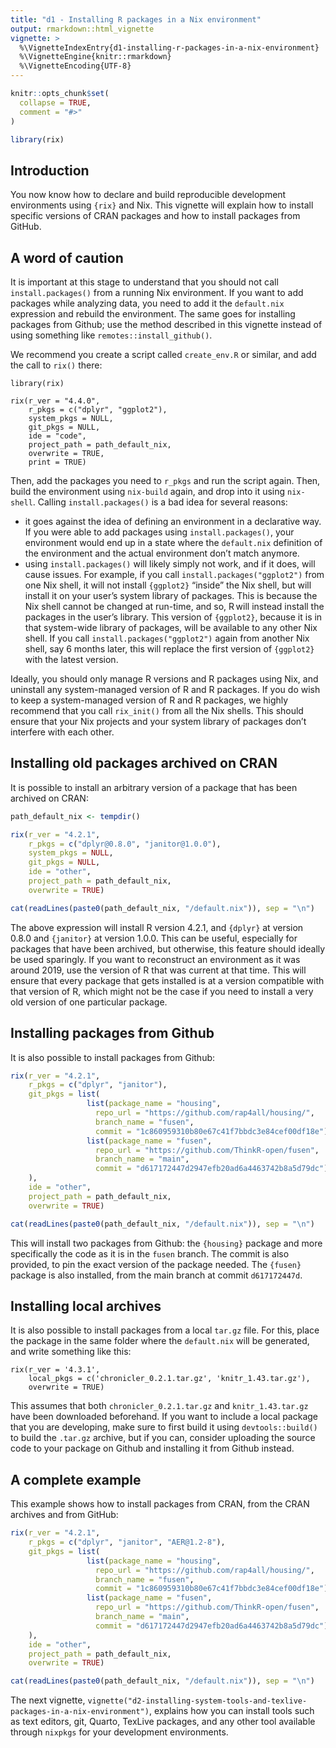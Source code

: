 ```yaml
---
title: "d1 - Installing R packages in a Nix environment"
output: rmarkdown::html_vignette
vignette: >
  %\VignetteIndexEntry{d1-installing-r-packages-in-a-nix-environment}
  %\VignetteEngine{knitr::rmarkdown}
  %\VignetteEncoding{UTF-8}
---
```


```r
knitr::opts_chunk$set(
  collapse = TRUE,
  comment = "#>"
)
```

```r
library(rix)
```

## Introduction

You now know how to declare and build reproducible development environments
using `{rix}` and Nix. This vignette will explain how to install specific
versions of CRAN packages and how to install packages from GitHub.

## A word of caution

It is important at this stage to understand that you should not call
`install.packages()` from a running Nix environment. If you want to add
packages while analyzing data, you need to add it the `default.nix` 
expression and rebuild the environment. The same goes for installing
packages from Github; use the method described in this vignette instead 
of using something like `remotes::install_github()`.

We recommend you create a script called `create_env.R` or similar, and add the call to `rix()` there:

```
library(rix)

rix(r_ver = "4.4.0",
    r_pkgs = c("dplyr", "ggplot2"),
    system_pkgs = NULL,
    git_pkgs = NULL,
    ide = "code",
    project_path = path_default_nix,
    overwrite = TRUE,
    print = TRUE)
```

Then, add the packages you need to `r_pkgs` and run the script again. Then, build
the environment using `nix-build` again, and drop into it using `nix-shell`.
Calling `install.packages()` is a bad idea for several reasons:

- it goes against the idea of defining an environment in a declarative way. If you 
  were able to add packages using `install.packages()`, your environment would end
  up in a state where the `default.nix` definition of the environment and the actual
  environment don't match anymore.
- using `install.packages()` will likely simply not work, and if it does, will cause
  issues. For example, if you call `install.packages("ggplot2")` from one Nix shell,
  it will not install `{ggplot2}` "inside" the Nix shell, but will install it on
  your user's system library of packages. This is because the Nix shell cannot be changed
  at run-time, and so, R will instead install the packages in the user's library. 
  This version of `{ggplot2}`, because it is in that system-wide library of packages,
  will be available to any other Nix shell.
  If you call `install.packages("ggplot2")` again from another Nix shell, say 6 months
  later, this will replace the first version of `{ggplot2}` with the latest version.

Ideally, you should only manage R versions and R packages using Nix, and uninstall
any system-managed version of R and R packages. If you do wish to keep a system-managed
version of R and R packages, we highly recommend that you call `rix_init()` from all 
the Nix shells. This should ensure that your Nix projects and your system library of
packages don't interfere with each other.

## Installing old packages archived on CRAN

It is possible to install an arbitrary version of a package that has been
archived on CRAN:


```r
path_default_nix <- tempdir()

rix(r_ver = "4.2.1",
    r_pkgs = c("dplyr@0.8.0", "janitor@1.0.0"),
    system_pkgs = NULL,
    git_pkgs = NULL,
    ide = "other",
    project_path = path_default_nix,
    overwrite = TRUE)
```

```r
cat(readLines(paste0(path_default_nix, "/default.nix")), sep = "\n")
```

The above expression will install R version 4.2.1, and `{dplyr}` at version
0.8.0 and `{janitor}` at version 1.0.0. This can be useful, especially for
packages that have been archived, but otherwise, this feature should ideally be
used sparingly. If you want to reconstruct an environment as it was around 2019,
use the version of R that was current at that time. This will ensure that every
package that gets installed is at a version compatible with that version of R,
which might not be the case if you need to install a very old version of one
particular package.

## Installing packages from Github

It is also possible to install packages from Github:


```r
rix(r_ver = "4.2.1",
    r_pkgs = c("dplyr", "janitor"),
    git_pkgs = list(
                 list(package_name = "housing",
                   repo_url = "https://github.com/rap4all/housing/",
                   branch_name = "fusen",
                   commit = "1c860959310b80e67c41f7bbdc3e84cef00df18e"),
                 list(package_name = "fusen",
                   repo_url = "https://github.com/ThinkR-open/fusen",
                   branch_name = "main",
                   commit = "d617172447d2947efb20ad6a4463742b8a5d79dc")
    ),
    ide = "other",
    project_path = path_default_nix,
    overwrite = TRUE)

```

```r
cat(readLines(paste0(path_default_nix, "/default.nix")), sep = "\n")
```

This will install two packages from Github: the `{housing}` package and more
specifically the code as it is in the `fusen` branch. The commit is also
provided, to pin the exact version of the package needed. The `{fusen}` package
is also installed, from the main branch at commit `d617172447d`.

## Installing local archives

It is also possible to install packages from a local `tar.gz` file. For this,
place the package in the same folder where the `default.nix` will be generated, and
write something like this:

```
rix(r_ver = '4.3.1',
    local_pkgs = c('chronicler_0.2.1.tar.gz', 'knitr_1.43.tar.gz'), 
    overwrite = TRUE)
```

This assumes that both `chronicler_0.2.1.tar.gz` and `knitr_1.43.tar.gz` have been
downloaded beforehand. If you want to include a local package that you are developing,
make sure to first build it using `devtools::build()` to build the `.tar.gz` archive, but
if you can, consider uploading the source code to your package on Github and installing
it from Github instead.

## A complete example

This example shows how to install packages from CRAN, from the CRAN archives and
from GitHub:


```r
rix(r_ver = "4.2.1",
    r_pkgs = c("dplyr", "janitor", "AER@1.2-8"),
    git_pkgs = list(
                 list(package_name = "housing",
                   repo_url = "https://github.com/rap4all/housing/",
                   branch_name = "fusen",
                   commit = "1c860959310b80e67c41f7bbdc3e84cef00df18e"),
                 list(package_name = "fusen",
                   repo_url = "https://github.com/ThinkR-open/fusen",
                   branch_name = "main",
                   commit = "d617172447d2947efb20ad6a4463742b8a5d79dc")
    ),
    ide = "other",
    project_path = path_default_nix,
    overwrite = TRUE)

```

```r
cat(readLines(paste0(path_default_nix, "/default.nix")), sep = "\n")
```

The next vignette,
`vignette("d2-installing-system-tools-and-texlive-packages-in-a-nix-environment")`,
explains how you can install tools such as text editors, git, Quarto, TexLive
packages, and any other tool available through `nixpkgs` for your development
environments.

